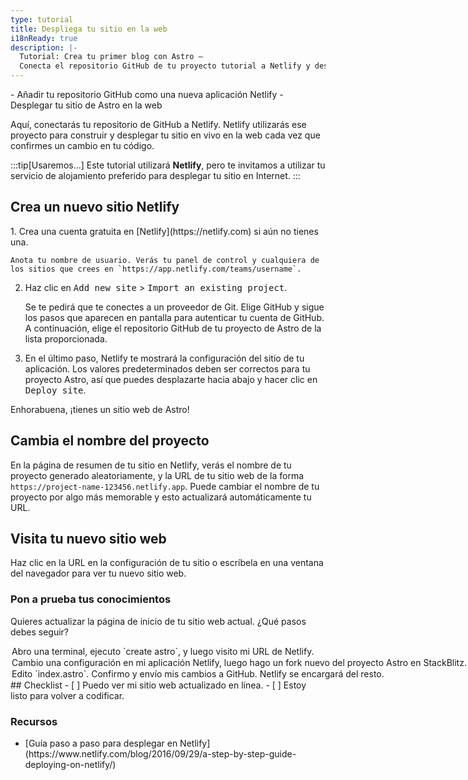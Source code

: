 ```yaml
---
type: tutorial
title: Despliega tu sitio en la web
i18nReady: true
description: |-
  Tutorial: Crea tu primer blog con Astro —
  Conecta el repositorio GitHub de tu proyecto tutorial a Netlify y despliégalo en la web
---
```


<PreCheck>
  - Añadir tu repositorio GitHub como una nueva aplicación Netlify
  - Desplegar tu sitio de Astro en la web
</PreCheck>

Aquí, conectarás tu repositorio de GitHub a Netlify. Netlify utilizarás ese proyecto para construir y desplegar tu sitio en vivo en la web cada vez que confirmes un cambio en tu código. 

:::tip[Usaremos...]
Este tutorial utilizará **Netlify**, pero te invitamos a utilizar tu servicio de alojamiento preferido para desplegar tu sitio en Internet.
:::

## Crea un nuevo sitio Netlify

<Steps>
1. Crea una cuenta gratuita en [Netlify](https://netlify.com) si aún no tienes una.

    Anota tu nombre de usuario. Verás tu panel de control y cualquiera de los sitios que crees en `https://app.netlify.com/teams/username`.

2. Haz clic en <kbd>Add new site</kbd> > <kbd>Import an existing project</kbd>.

    Se te pedirá que te conectes a un proveedor de Git. Elige GitHub y sigue los pasos que aparecen en pantalla para autenticar tu cuenta de GitHub. A continuación, elige el repositorio GitHub de tu proyecto de Astro de la lista proporcionada.

3. En el último paso, Netlify te mostrará la configuración del sitio de tu aplicación. Los valores predeterminados deben ser correctos para tu proyecto Astro, así que puedes desplazarte hacia abajo y hacer clic en <kbd>Deploy site</kbd>.
</Steps>

Enhorabuena, ¡tienes un sitio web de Astro!

## Cambia el nombre del proyecto

En la página de resumen de tu sitio en Netlify, verás el nombre de tu proyecto generado aleatoriamente, y la URL de tu sitio web de la forma `https://project-name-123456.netlify.app`. Puede cambiar el nombre de tu proyecto por algo más memorable y esto actualizará automáticamente tu URL.

## Visita tu nuevo sitio web

Haz clic en la URL en la configuración de tu sitio o escríbela en una ventana del navegador para ver tu nuevo sitio web.



<Box icon="question-mark">

### Pon a prueba tus conocimientos



Quieres actualizar la página de inicio de tu sitio web actual. ¿Qué pasos debes seguir?

  <MultipleChoice>
    <Option>
      Abro una terminal, ejecuto `create astro`, y luego visito mi URL de Netlify.
    </Option>
    <Option>
      Cambio una configuración en mi aplicación Netlify, luego hago un fork nuevo del proyecto Astro en StackBlitz.
    </Option>
    <Option isCorrect>
      Edito `index.astro`. Confirmo y envío mis cambios a GitHub. Netlify se encargará del resto.
    </Option>
  </MultipleChoice>
 </Box>

<Box icon="check-list">
## Checklist

<Checklist>
- [ ] Puedo ver mi sitio web actualizado en línea.
- [ ] Estoy listo para volver a codificar.
</Checklist>
</Box>

### Recursos

- <p>[Guía paso a paso para desplegar en Netlify](https://www.netlify.com/blog/2016/09/29/a-step-by-step-guide-deploying-on-netlify/) <Badge class="neutral-badge" text="externo" /></p>
